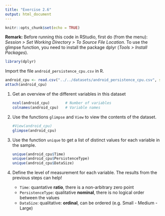 ```yaml
---
title: "Exercise 2.6"
output: html_document
---
```


```r
knitr::opts_chunk$set(echo = TRUE)
```

**Remark:** Before running this code in RStudio, first do (from the menu): *Session > Set Working Directory > To Source File Location*.
To use the glimpse function, you need to install the package dplyr (*Tools > Install Packages*).

```r
library(dplyr)
```

Import the file `android_persistence_cpu.csv` in R.


```r
android_cpu <- read.csv("../../datasets/android_persistence_cpu.csv", sep = ";")
attach(android_cpu)
```
    
1. Get an overview of the different variables in this dataset


    ```r
    ncol(android_cpu)       # Number of variables
    colnames(android_cpu)   # Variable names
    ```
    
2. Use the functions `glimpse` and `View` to view the contents of the dataset.

    ```r
    #View(android_cpu)  
    glimpse(android_cpu)
    ```

3. Use the function `unique` to get a list of distinct values for each variable in the sample.

    ```r
    unique(android_cpu$Time)
    unique(android_cpu$PersistenceType)
    unique(android_cpu$DataSize)
    ```
    
4. Define the level of measurement for each variable. The results from the previous steps can help!

    - `Time`: quantative **ratio**, there is a non-arbitrary zero point
    - `PersistenceType`: qualitative **nominal**, there is no logical order between the values
    - `DataSize`: qualitative: **ordinal**, can be ordered (e.g. Small - Medium - Large)
